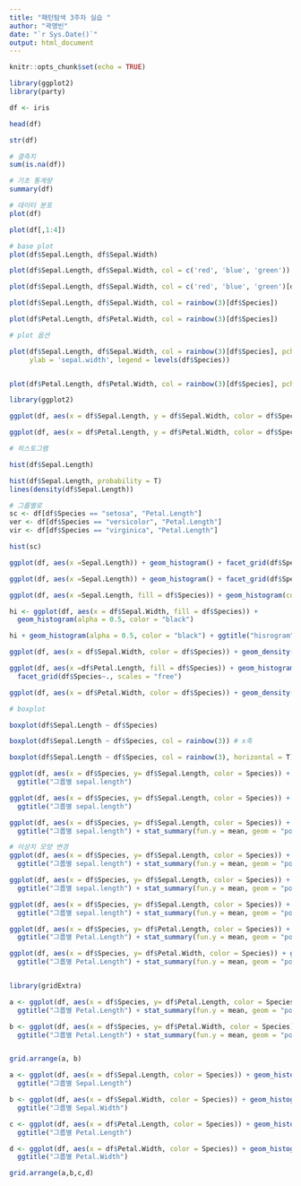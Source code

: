 ---
title: "패턴탐색 3주차 실습 "
author: "곽명빈"
date: "`r Sys.Date()`"
output: html_document
---

```{r setup, include=FALSE}
knitr::opts_chunk$set(echo = TRUE)
```


```{r}
library(ggplot2)
library(party)
```

```{r}
df <- iris

head(df)

str(df)

# 결측치 
sum(is.na(df))
```
```{r}
# 기초 통계량
summary(df)
```
```{r}
# 데이터 분포
plot(df)

plot(df[,1:4])
```

```{r}
# base plot
plot(df$Sepal.Length, df$Sepal.Width)

plot(df$Sepal.Length, df$Sepal.Width, col = c('red', 'blue', 'green'))

plot(df$Sepal.Length, df$Sepal.Width, col = c('red', 'blue', 'green')[df$Species])

plot(df$Sepal.Length, df$Sepal.Width, col = rainbow(3)[df$Species])

plot(df$Petal.Length, df$Petal.Width, col = rainbow(3)[df$Species])

```
```{r}
# plot 옵션

plot(df$Sepal.Length, df$Sepal.Width, col = rainbow(3)[df$Species], pch = c(15,16,17), cex = 0.5, xlab = 'sepal.length',
     ylab = 'sepal.width', legend = levels(df$Species))


plot(df$Petal.Length, df$Petal.Width, col = rainbow(3)[df$Species], pch = c(15,16,17), cex = 0.5)
```

```{r}
library(ggplot2)

ggplot(df, aes(x = df$Sepal.Length, y = df$Sepal.Width, color = df$Species)) + geom_point() + ggtitle("sp")

ggplot(df, aes(x = df$Petal.Length, y = df$Petal.Width, color = df$Species)) + geom_point() + ggtitle("pe")
```

```{r}
# 히스토그램

hist(df$Sepal.Length)

hist(df$Sepal.Length, probability = T)
lines(density(df$Sepal.Length))
```

```{r}
# 그룹별로
sc <- df[df$Species == "setosa", "Petal.Length"]
ver <- df[df$Species == "versicolor", "Petal.Length"]
vir <- df[df$Species == "virginica", "Petal.Length"]

hist(sc)
```

```{r}
ggplot(df, aes(x =Sepal.Length)) + geom_histogram() + facet_grid(df$Species~.)

ggplot(df, aes(x =Sepal.Length)) + geom_histogram() + facet_grid(df$Species~., scales = "free")

ggplot(df, aes(x =Sepal.Length, fill = df$Species)) + geom_histogram(color = "black") + facet_grid(df$Species~., scales = "free")

hi <- ggplot(df, aes(x = df$Sepal.Width, fill = df$Species)) + 
  geom_histogram(alpha = 0.5, color = "black")

hi + geom_histogram(alpha = 0.5, color = "black") + ggtitle("hisrogram")

ggplot(df, aes(x = df$Sepal.Width, color = df$Species)) + geom_density()

```

```{r}
ggplot(df, aes(x =df$Petal.Length, fill = df$Species)) + geom_histogram(color = "black") + 
  facet_grid(df$Species~., scales = "free")

ggplot(df, aes(x = df$Petal.Width, color = df$Species)) + geom_density()

```

```{r}
# boxplot

boxplot(df$Sepal.Length ~ df$Species)

boxplot(df$Sepal.Length ~ df$Species, col = rainbow(3)) # x축

boxplot(df$Sepal.Length ~ df$Species, col = rainbow(3), horizontal = T) # y축

ggplot(df, aes(x = df$Species, y= df$Sepal.Length, color = Species)) + geom_boxplot() + 
  ggtitle("그룹별 sepal.length")

ggplot(df, aes(x = df$Species, y= df$Sepal.Length, color = Species)) + geom_boxplot() + coord_flip() + 
  ggtitle("그룹별 sepal.length")

ggplot(df, aes(x = df$Species, y= df$Sepal.Length, color = Species)) + geom_boxplot() + coord_flip() + 
  ggtitle("그룹별 sepal.length") + stat_summary(fun.y = mean, geom = "point", size = 2)

# 이상치 모양 변경
ggplot(df, aes(x = df$Species, y= df$Sepal.Length, color = Species)) + geom_boxplot(outlier.colour = 'black') + coord_flip() + 
  ggtitle("그룹별 sepal.length") + stat_summary(fun.y = mean, geom = "point", size = 2)

ggplot(df, aes(x = df$Species, y= df$Sepal.Length, color = Species)) + geom_boxplot(outlier.colour = 'black') + 
  ggtitle("그룹별 sepal.length") + stat_summary(fun.y = mean, geom = "point", size = 2)

ggplot(df, aes(x = df$Species, y= df$Sepal.Length, color = Species)) + geom_boxplot(outlier.shape = NA) + 
  ggtitle("그룹별 sepal.length") + stat_summary(fun.y = mean, geom = "point", size = 2)

ggplot(df, aes(x = df$Species, y= df$Petal.Length, color = Species)) + geom_boxplot(outlier.colour = "gray") + 
  ggtitle("그룹별 Petal.Length") + stat_summary(fun.y = mean, geom = "point", size = 2)

ggplot(df, aes(x = df$Species, y= df$Petal.Width, color = Species)) + geom_boxplot(outlier.colour = "gray") + 
  ggtitle("그룹별 Petal.Length") + stat_summary(fun.y = mean, geom = "point", size = 2)



```
```{r}
library(gridExtra)

a <- ggplot(df, aes(x = df$Species, y= df$Petal.Length, color = Species)) + geom_boxplot(outlier.colour = "gray") + 
  ggtitle("그룹별 Petal.Length") + stat_summary(fun.y = mean, geom = "point", size = 2)

b <- ggplot(df, aes(x = df$Species, y= df$Petal.Width, color = Species)) + geom_boxplot(outlier.colour = "gray") + 
  ggtitle("그룹별 Petal.Length") + stat_summary(fun.y = mean, geom = "point", size = 2)


grid.arrange(a, b)
```

```{r}

a <- ggplot(df, aes(x = df$Sepal.Length, color = Species)) + geom_histogram() + 
  ggtitle("그룹별 Sepal.Length")

b <- ggplot(df, aes(x = df$Sepal.Width, color = Species)) + geom_histogram() + 
  ggtitle("그룹별 Sepal.Width")

c <- ggplot(df, aes(x = df$Petal.Length, color = Species)) + geom_histogram() + 
  ggtitle("그룹별 Petal.Length")

d <- ggplot(df, aes(x = df$Petal.Width, color = Species)) + geom_histogram() + 
  ggtitle("그룹별 Petal.Width")

grid.arrange(a,b,c,d)

```

